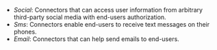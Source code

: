 - _Social_: Connectors that can access user information from arbitrary third-party social media with end-users authorization.
- _Sms_: Connectors enable end-users to receive text messages on their phones.
- _Email_: Connectors that can help send emails to end-users.
